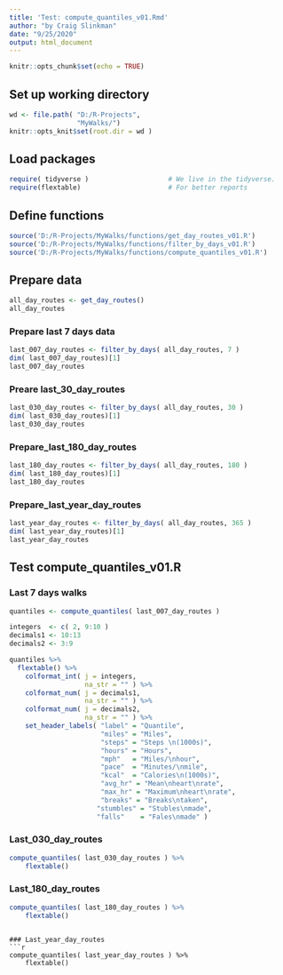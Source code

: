 ```yaml
---
title: 'Test: compute_quantiles_v01.Rmd'
author: "by Craig Slinkman"
date: "9/25/2020"
output: html_document
---
```


```r
knitr::opts_chunk$set(echo = TRUE)
```

## Set up working directory

```r
wd <- file.path( "D:/R-Projects",
                 "MyWalks/")
knitr::opts_knit$set(root.dir = wd )
```

## Load packages  

```r
require( tidyverse )                    # We live in the tidyverse.
require(flextable)                      # For better reports
```

## Define functions  

```r
source('D:/R-Projects/MyWalks/functions/get_day_routes_v01.R')
source('D:/R-Projects/MyWalks/functions/filter_by_days_v01.R')
source('D:/R-Projects/MyWalks/functions/compute_quantiles_v01.R')
```

## Prepare data

```r
all_day_routes <- get_day_routes()
all_day_routes
```

### Prepare last 7 days data

```r
last_007_day_routes <- filter_by_days( all_day_routes, 7 )
dim( last_007_day_routes)[1]
last_007_day_routes
```


### Preare last_30_day_routes
```r
last_030_day_routes <- filter_by_days( all_day_routes, 30 )
dim( last_030_day_routes)[1]
last_030_day_routes
```

### Prepare_last_180_day_routes
```r
last_180_day_routes <- filter_by_days( all_day_routes, 180 )
dim( last_180_day_routes)[1]
last_180_day_routes
```

### Prepare_last_year_day_routes
```r
last_year_day_routes <- filter_by_days( all_day_routes, 365 )
dim( last_year_day_routes)[1]
last_year_day_routes
```

## Test compute_quantiles_v01.R

### Last 7 days walks

```r
quantiles <- compute_quantiles( last_007_day_routes )

integers  <- c( 2, 9:10 )
decimals1 <- 10:13
decimals2 <- 3:9

quantiles %>% 
  flextable() %>% 
    colformat_int( j = integers, 
                   na_str = "" ) %>% 
    colformat_num( j = decimals1, 
                   na_str = "" ) %>% 
    colformat_num( j = decimals2,
                   na_str = "" ) %>% 
    set_header_labels( "label" = "Quantile",
                       "miles" = "Miles",
                       "steps" = "Steps \n(1000s)",
                       "hours" = "Hours",
                       "mph"   = "Miles/\nhour",
                       "pace"  = "Minutes/\nmile",
                       "kcal"  = "Calories\n(1000s)",
                       "avg_hr" = "Mean\nheart\nrate",
                       "max_hr" = "Maximum\nheart\nrate",
                       "breaks" = "Breaks\ntaken",
                      "stumbles" = "Stubles\nmade",
                      "falls"    = "Fales\nmade" )
```

### Last_030_day_routes 

```r
compute_quantiles( last_030_day_routes ) %>% 
    flextable()
```

### Last_180_day_routes  
```r
compute_quantiles( last_180_day_routes ) %>% 
    flextable()
```
```
  
### Last_year_day_routes
```r
compute_quantiles( last_year_day_routes ) %>% 
    flextable()
```
  
  
